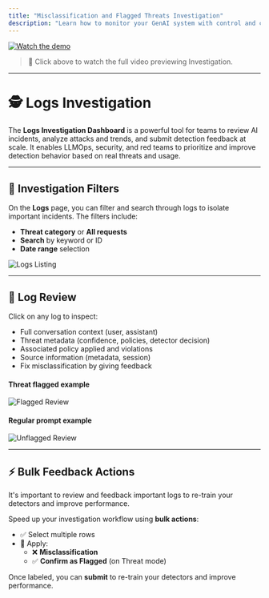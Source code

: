```yaml
---
title: "Misclassification and Flagged Threats Investigation"
description: "Learn how to monitor your GenAI system with control and confidence."
---
```


[![Watch the demo](./logs-video-preview.png)](https://img.youtube.com/vi/VIDEO_ID_HERE/0.jpg)

> 🎥 Click above to watch the full video previewing Investigation.

---

# 🕵️ Logs Investigation

The **Logs Investigation Dashboard** is a powerful tool for teams to review AI incidents, analyze attacks and trends, and submit detection feedback at scale. It enables LLMOps, security, and red teams to prioritize and improve detection behavior based on real threats and usage.

---

## 🔎 Investigation Filters

On the **Logs** page, you can filter and search through logs to isolate important incidents. The filters include:

- **Threat category** or **All requests**
- **Search** by keyword or ID
- **Date range** selection

![Logs Listing](./logs-listing.jpeg)

---

## 📝 Log Review

Click on any log to inspect:

- Full conversation context (user, assistant)
- Threat metadata (confidence, policies, detector decision)
- Associated policy applied and violations
- Source information (metadata, session)
- Fix misclassification by giving feedback

#### Threat flagged example
![Flagged Review](./logs-review-flagged.jpeg)

#### Regular prompt example
![Unflagged Review](./logs-review-unflagged.jpeg)

---

## ⚡ Bulk Feedback Actions

It's important to review and feedback important logs to re-train your detectors and improve performance.

Speed up your investigation workflow using **bulk actions**:

- ✅ Select multiple rows  
- 🚩 Apply:
  - ❌ **Misclassification**
  - ✅ **Confirm as Flagged** (on Threat mode)

Once labeled, you can **submit** to re-train your detectors and improve performance.
